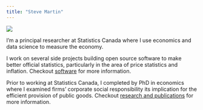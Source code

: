 ```yaml
---
title: "Steve Martin"
---
```


::: {.column-margin}
![](img/logo.png)
:::

I'm a principal researcher at Statistics Canada where I use economics and data science
to measure the economy.

I work on several side projects building open source software to make better
official statistics, particularly in the area of price statistics and inflation.
Checkout [software](software.qmd) for more information.

Prior to working at Statistics Canada, I completed by PhD in economics where I
examined firms' corporate social responsibility its implication for the efficient
provision of public goods. Checkout [research and publications](publications.qmd)
for more information.
